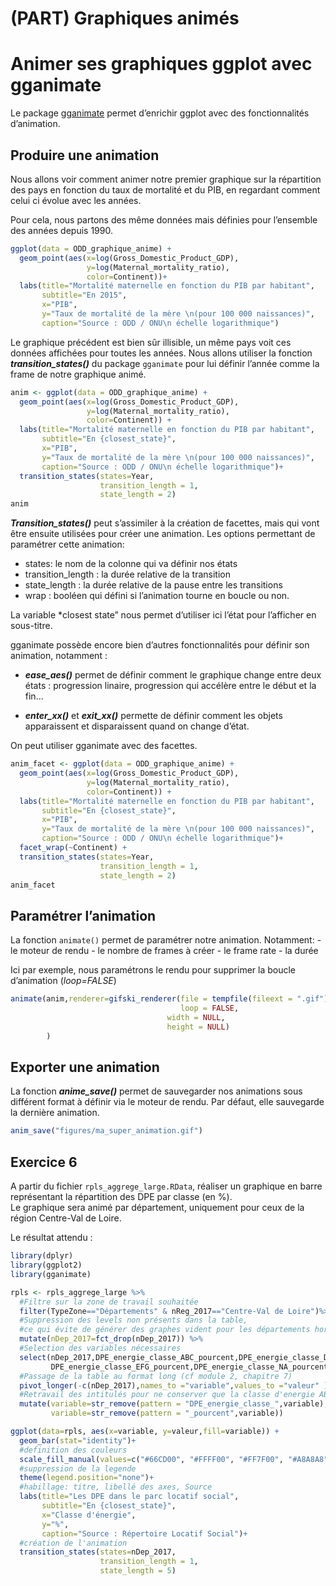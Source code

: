 # (PART) Graphiques animés {-}

# Animer ses graphiques ggplot avec gganimate

Le package [gganimate](https://gganimate.com/) permet d'enrichir ggplot avec des fonctionnalités d'animation.

## Produire une animation

Nous allons voir comment animer notre premier graphique sur la répartition des pays en fonction du taux de mortalité et du PIB, en regardant comment celui ci évolue avec les années.

Pour cela, nous partons des même données mais définies pour l'ensemble des années depuis 1990.

```r
ggplot(data = ODD_graphique_anime) + 
  geom_point(aes(x=log(Gross_Domestic_Product_GDP),
                 y=log(Maternal_mortality_ratio),
                 color=Continent))+
  labs(title="Mortalité maternelle en fonction du PIB par habitant",
       subtitle="En 2015",
       x="PIB",
       y="Taux de mortalité de la mère \n(pour 100 000 naissances)",
       caption="Source : ODD / ONU\n échelle logarithmique")

```

Le graphique précédent est bien sûr illisible, un même pays voit ces données affichées pour toutes les années.
Nous allons utiliser la fonction ***transition_states()*** du package `gganimate` pour lui définir l'année comme la frame de notre graphique animé.


```r
anim <- ggplot(data = ODD_graphique_anime) + 
  geom_point(aes(x=log(Gross_Domestic_Product_GDP),
                 y=log(Maternal_mortality_ratio),
                 color=Continent)) +
  labs(title="Mortalité maternelle en fonction du PIB par habitant",
       subtitle="En {closest_state}",
       x="PIB",
       y="Taux de mortalité de la mère \n(pour 100 000 naissances)",
       caption="Source : ODD / ONU\n échelle logarithmique")+
  transition_states(states=Year,
                    transition_length = 1,
                    state_length = 2)
anim
```

***Transition_states()*** peut s'assimiler à la création de facettes, mais qui vont être ensuite utilisées pour créer une animation. Les options permettant de paramétrer cette animation:

- states: le nom de la colonne qui va définir nos états
- transition_length : la durée relative de la transition
- state_length : la durée relative de la pause entre les transitions
- wrap : booléen qui défini si l'animation tourne en boucle ou non.

La variable *closest state" nous permet d'utiliser ici l'état pour l'afficher en sous-titre.

gganimate possède encore bien d'autres fonctionnalités pour définir son animation, notamment :

- ***ease_aes()*** permet de définir comment le graphique change entre deux états : progression linaire, progression qui accélère entre le début et la fin...

- ***enter_xx()*** et ***exit_xx()*** permette de définir comment les objets apparaissent et disparaissent quand on change d'état.

On peut utiliser gganimate avec des facettes.

```r
anim_facet <- ggplot(data = ODD_graphique_anime) + 
  geom_point(aes(x=log(Gross_Domestic_Product_GDP),
                 y=log(Maternal_mortality_ratio),
                 color=Continent)) +
  labs(title="Mortalité maternelle en fonction du PIB par habitant",
       subtitle="En {closest_state}",
       x="PIB",
       y="Taux de mortalité de la mère \n(pour 100 000 naissances)",
       caption="Source : ODD / ONU\n échelle logarithmique")+
  facet_wrap(~Continent) +
  transition_states(states=Year,
                    transition_length = 1,
                    state_length = 2)
anim_facet
```

## Paramétrer l'animation

La fonction `animate()` permet de paramétrer notre animation. Notamment:
- le moteur de rendu 
- le nombre de frames à créer
- le frame rate
- la durée

Ici par exemple, nous paramétrons le rendu pour supprimer la boucle d'animation (*loop=FALSE*)

```r
animate(anim,renderer=gifski_renderer(file = tempfile(fileext = ".gif"), 
                                      loop = FALSE,
                                   width = NULL,
                                   height = NULL)
        )
```

## Exporter une animation

La fonction ***anime_save()*** permet de sauvegarder nos animations sous différent format à définir via le moteur de rendu.
Par défaut, elle sauvegarde la dernière animation.

```r
anim_save("figures/ma_super_animation.gif")
```

## Exercice 6

A partir du fichier `rpls_aggrege_large.RData`, réaliser un graphique en barre représentant la répartition des DPE par classe (en %).  
Le graphique sera animé par département, uniquement pour ceux de la région Centre-Val de Loire.

Le résultat attendu : 

```r
library(dplyr)
library(ggplot2)
library(gganimate)

rpls <- rpls_aggrege_large %>%   
  #Filtre sur la zone de travail souhaitée
  filter(TypeZone=="Départements" & nReg_2017=="Centre-Val de Loire")%>% 
  #Suppression des levels non présents dans la table, 
  #ce qui évite de générer des graphes vident pour les départements hors Centre-Val de Loire
  mutate(nDep_2017=fct_drop(nDep_2017)) %>% 
  #Selection des variables nécessaires
  select(nDep_2017,DPE_energie_classe_ABC_pourcent,DPE_energie_classe_D_pourcent,
         DPE_energie_classe_EFG_pourcent,DPE_energie_classe_NA_pourcent) %>% 
  #Passage de la table au format long (cf module 2, chapitre 7)
  pivot_longer(-c(nDep_2017),names_to ="variable",values_to ="valeur" ) %>% 
  #Retravail des intitulés pour ne conserver que la classe d'energie ABC/D/EGF/NA
  mutate(variable=str_remove(pattern = "DPE_energie_classe_",variable),
         variable=str_remove(pattern = "_pourcent",variable))

ggplot(data=rpls, aes(x=variable, y=valeur,fill=variable)) +
  geom_bar(stat="identity")+
  #definition des couleurs
  scale_fill_manual(values=c("#66CD00", "#FFFF00", "#FF7F00", "#A8A8A8"))+
  #suppression de la legende
  theme(legend.position="none")+
  #habillage: titre, libellé des axes, Source
  labs(title="Les DPE dans le parc locatif social",
       subtitle="En {closest_state}",
       x="Classe d'énergie",
       y="%",
       caption="Source : Répertoire Locatif Social")+
  #création de l'animation
  transition_states(states=nDep_2017,
                    transition_length = 1,
                    state_length = 5)
```
